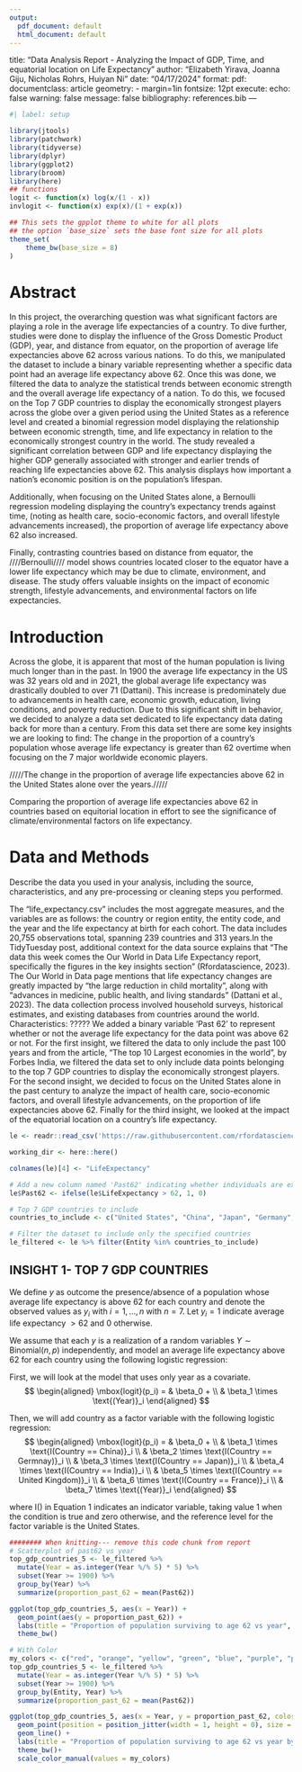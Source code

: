 ```yaml
---
output:
  pdf_document: default
  html_document: default
---
```

title: "Data Analysis Report - Analyzing the Impact of GDP, Time, and equatorial location on Life Expectancy"
author: "Elizabeth Yirava, Joanna Giju, Nicholas Rohrs, Huiyan Ni"
date: "04/17/2024"
format:
  pdf:
    documentclass: article
    geometry:
      - margin=1in
    fontsize: 12pt
execute:
  echo: false
  warning: false
  message: false
bibliography: references.bib
---

```r
#| label: setup

library(jtools)
library(patchwork)
library(tidyverse)
library(dplyr)
library(ggplot2)
library(broom)
library(here)
## functions
logit <- function(x) log(x/(1 - x))
invlogit <- function(x) exp(x)/(1 + exp(x))

## This sets the gpplot theme to white for all plots
## the option `base_size` sets the base font size for all plots
theme_set(
    theme_bw(base_size = 8)
)
```

# Abstract

In this project, the overarching question was what significant factors are playing a role in the average life expectancies of a country. To dive further, studies were done to display the influence of the Gross Domestic Product (GDP), year, and distance from equator, on the proportion of average life expectancies above 62 across various nations. To do this, we manipulated the dataset to include a binary variable representing whether a specific data point had an average life expectancy above 62. Once this was done, we filtered the data to analyze the statistical trends between economic strength and the overall average life expectancy of a nation. To do this, we focused on the Top 7 GDP countries to display the economically strongest players across the globe over a given period using the United States as a reference level and created a binomial regression model displaying the relationship between economic strength, time, and life expectancy in relation to the economically strongest country in the world. The study revealed a significant correlation between GDP and life expectancy displaying the higher GDP generally associated with stronger and earlier trends of reaching life expectancies above 62. This analysis displays how important a nation’s economic position is on the population’s lifespan.

Additionally, when focusing on the United States alone, a Bernoulli regression modeling displaying the country’s expectancy trends against time, (noting as health care, socio-economic factors, and overall lifestyle advancements increased), the proportion of average life expectancy above 62 also increased. 

Finally, contrasting countries based on distance from equator, the ////Bernoulli//// model shows countries located closer to the equator have a lower life expectancy which may be due to climate, environment, and disease. The study offers valuable insights on the impact of economic strength, lifestyle advancements, and environmental factors on life expectancies. 

# Introduction

Across the globe, it is apparent that most of the human population is living much longer than in the past. In 1900 the average life expectancy in the US was 32 years old and in 2021, the global average life expectancy was drastically doubled to over 71 (Dattani). This increase is predominately due to advancements in health care, economic growth, education, living conditions, and poverty reduction. Due to this significant shift in behavior, we decided to analyze a data set dedicated to life expectancy data dating back for more than a century. From this data set there are some key insights we are looking to find:
The change in the proportion of a country’s population whose average life expectancy is greater than 62 overtime when focusing on the 7 major worldwide economic players.

/////The change in the proportion of average life expectancies above 62 in the United States alone over the years./////

Comparing the proportion of average life expectancies above 62 in countries based on equitorial location in effort to see the significance of climate/environmental factors on life expectancy.


# Data and Methods

Describe the data you used in your analysis, including the source, characteristics, and any pre-processing or cleaning steps you performed. 

The “life_expectancy.csv” includes the most aggregate measures, and the variables are as follows: the country or region entity, the entity code, and the year and the life expectancy at birth for each cohort. The data includes 20,755 observations total, spanning 239 countries and 313 years.In the TidyTuesday post, additional context for the data source explains that “The data this week comes the Our World in Data Life Expectancy report, specifically the figures in the key insights section” (Rfordatascience, 2023). The Our World in Data page mentions that life expectancy changes are greatly impacted by “the large reduction in child mortality”, along with “advances in medicine, public health, and living standards” (Dattani et al., 2023). The data collection process involved household surveys, historical estimates, and existing databases from countries around the world.
Characteristics: ?????
We added a binary variable 'Past 62' to represent whether or not the average life expectancy for the data point was above 62 or not. For the first insight, we filtered the data to only include the past 100 years and from the article, "The top 10 Largest economies in the world", by Forbes India, we filtered the data set to only include data points belonging to the top 7 GDP countries to display the economically strongest players. For the second insight, we decided to focus on the United States alone in the past century to analyze the impact of health care, socio-economic factors, and overall lifestyle advancements, on the proportion of life expectancies above 62. Finally for the third insight, we looked at the impact of the equatorial location on a country's life expectancy. 

```r
le <- readr::read_csv('https://raw.githubusercontent.com/rfordatascience/tidytuesday/master/data/2023/2023-12-05/life_expectancy.csv')
```

```r
working_dir <- here::here()

colnames(le)[4] <- "LifeExpectancy"
```

```r
# Add a new column named 'Past62' indicating whether individuals are expected to live past 62
le$Past62 <- ifelse(le$LifeExpectancy > 62, 1, 0)

# Top 7 GDP countries to include
countries_to_include <- c("United States", "China", "Japan", "Germany", "India", "United Kingdom", "France")

# Filter the dataset to include only the specified countries
le_filtered <- le %>% filter(Entity %in% countries_to_include)
```

## INSIGHT 1- TOP 7 GDP COUNTRIES

We define $y$ as outcome the presence/absence of a population whose average life expectancy is above 62 for each country and denote the observed values as $y_i$ with $i = 1, \ldots, n$ with $n = 7$. Let $y_i = 1$ indicate average life expectancy $> 62$ and $0$ otherwise.  

We assume that each $y$ is a realization of a random variables $Y \sim \mbox{Binomial}(n,p)$ independently, and model an average life expectancy above 62 for each country using the following logistic regression:

First, we will look at the model that uses only year as a covariate.
$$
\begin{aligned}
  \mbox{logit}(p_i) = & \beta_0 + \\ 
                   & \beta_1  \times \text{(Year)}_i
\end{aligned}
$$ 

Then, we will add country as a factor variable with the following logistic regression:
$$
\begin{aligned}
  \mbox{logit}(p_i) = & \beta_0 + \\ 
                   & \beta_1 \times \text{I(Country == China)}_i \\
                   & \beta_2 \times \text{I(Country == Germnay)}_i \\
                   & \beta_3 \times \text{I(Country == Japan)}_i \\
                   & \beta_4 \times \text{I(Country == India)}_i \\
                   & \beta_5 \times \text{I(Country == United Kingdom)}_i \\
                   & \beta_6 \times \text{I(Country == France)}_i \\
                   & \beta_7  \times \text{(Year)}_i
\end{aligned}
$$ 

where $\mbox{I}()$ in Equation 1 indicates an indicator variable, taking value 1 when the condition is true and zero otherwise, and the reference level for the factor variable is the United States.

```r
######## When knitting--- remove this code chunk from report
# Scatterplot of past62 vs year
top_gdp_countries_5 <- le_filtered %>%
  mutate(Year = as.integer(Year %/% 5) * 5) %>%
  subset(Year >= 1900) %>%
  group_by(Year) %>%
  summarize(proportion_past_62 = mean(Past62))

ggplot(top_gdp_countries_5, aes(x = Year)) + 
  geom_point(aes(y = proportion_past_62)) +
  labs(title = "Proportion of population surviving to age 62 vs year", x = "Year", y= "Proportion") +
  theme_bw()

# With Color
my_colors <- c("red", "orange", "yellow", "green", "blue", "purple", "pink")
top_gdp_countries_5 <- le_filtered %>%
  mutate(Year = as.integer(Year %/% 5) * 5) %>%
  subset(Year >= 1900) %>%
  group_by(Entity, Year) %>%
  summarize(proportion_past_62 = mean(Past62))

ggplot(top_gdp_countries_5, aes(x = Year, y = proportion_past_62, color = Entity)) + 
  geom_point(position = position_jitter(width = 1, height = 0), size = 1) +
  geom_line() +
  labs(title = "Proportion of population surviving to age 62 vs year by country", x = "Year", y= "Proportion") +
  theme_bw()+
  scale_color_manual(values = my_colors)

```
